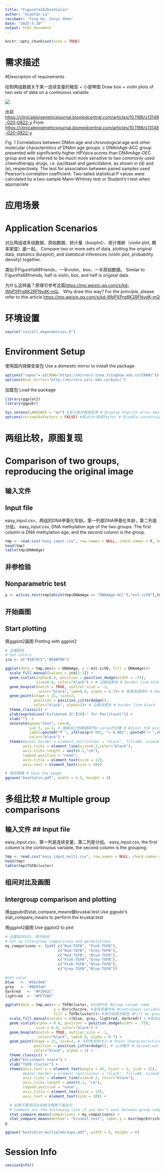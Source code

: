 ```yaml
---
title: "FigureYa162boxViolin"
author: "Xiaofan Lu"
reviewer: "Ying Ge, Junyi Shen"
date: "2025-5-20"
output: html_document
---
```


```r
knitr::opts_chunk$set(echo = TRUE)
```

# 需求描述
#Description of requirements

绘制两组数据关于某一连续变量的箱型 + 小提琴图
Draw box + violin plots of two sets of data on a continuous variable

![](example.png)

出自<https://clinicalepigeneticsjournal.biomedcentral.com/articles/10.1186/s13148-020-0822-y>
From <https://clinicalepigeneticsjournal.biomedcentral.com/articles/10.1186/s13148-020-0822-y>

Fig. 1 Correlations between DNAm age and chronological age and other molecular characteristics of DNAm age groups. c DNAmAge-ACC group presented with significantly higher HPVpca scores than DNAmAge-DEC group and was inferred to be much more sensitive to two commonly used chemotherapy drugs, i.e. paclitaxel and gemcitabine, as shown in (d) and (e), respectively. The test for association between paired samples used Pearson’s correlation coefficient. Two-tailed statistical P values were calculated by a two-sample Mann-Whitney test or Student’s t test when appropriate

# 应用场景
# Application Scenarios

对比两组或多组数据，原始数据、统计量（boxplot）、统计推断（violin plot, 概率密度）画一起。
Compare two or more sets of data, plotting the original data, statistics (boxplot), and statistical inferences (violin plot, probability density) together.

类似于FigureYa68friends，一半violin、box、一半原始数据。
Similar to FigureYa68friends, half is violin, box, and half is original data.

为什么这样画？原理可参考这篇<https://mp.weixin.qq.com/s/kd-WbPXPrg6K2RFNydK-mQ>。
Why draw this way? For the principle, please refer to this article <https://mp.weixin.qq.com/s/kd-WbPXPrg6K2RFNydK-mQ>

# 环境设置

```r
source("install_dependencies.R")
```

# Environment Setup

使用国内镜像安装包
Use a domestic mirror to install the package

```r
options("repos"= c(CRAN="https://mirrors.tuna.tsinghua.edu.cn/CRAN/"))
options(BioC_mirror="http://mirrors.ustc.edu.cn/bioc/")

```

加载包
Load the package

```r
library(ggplot2)
library(ggpubr)

Sys.setenv(LANGUAGE = "en") #显示英文报错信息 # Display English error messages
options(stringsAsFactors = FALSE) #禁止chr转成factor # Disable conversion of chr to factor
```

# 两组比较，原图复现
# Comparison of two groups, reproducing the original image

## 输入文件
## Input file

easy_input.csv，两组的DNA甲基化年龄。第一列是DNA甲基化年龄，第二列是分组。
easy_input.csv, DNA methylation age of the two groups. The first column is DNA methylation age, and the second column is the group.

```r
tmp <- read.csv("easy_input.csv", row.names = NULL, check.names = F, header = T, stringsAsFactors = F)
head(tmp)
table(tmp$DNAmAge)
```

## 非参检验
## Nonparametric test

```r
p <- wilcox.test(tmp[which(tmp$DNAmAge == "DNAmAge-ACC"),"est.ic50"],tmp[which(tmp$DNAmAge == "DNAmAge-DCC"),"est.ic50"])$p.value
```

## 开始画图
## Start plotting

用ggplot2画图
Plotting with ggplot2

```r
# 设置颜色
# Set colors
jco <- c("#2874C5","#EABF00")

ggplot(data = tmp,aes(x = DNAmAge, y = est.ic50, fill = DNAmAge))+
  scale_fill_manual(values = jco[2:1]) + 
  geom_violin(alpha=0.4, position = position_dodge(width = .75),
              size=0.8, color="black") + # 边框线黑色 # border line black
  geom_boxplot(notch = TRUE, outlier.size = -1, 
               color="black", lwd=0.8, alpha = 0.7)+ # 背景色透明化 # background color transparent
  geom_point(shape = 21, size=2, 
             position = position_jitterdodge(), 
             color="black", alpha=1)+ # 边框线黑色 # border line black
  theme_classic() +
  ylab(expression("Estimated IC"[50]~" for Paclitaxel")) +
  xlab("")  +
  annotate(geom="text", cex=6,
           x=1.5, y=-1, # 根据自己的数据调节p value的位置 # Adjust the position of the p value based on your own data
           label=paste0("P ", ifelse(p<0.001, "< 0.001", paste0("= ",round(p,3)))), # 添加P值 # Add the P value
           color="black") + 
  theme(#panel.border = element_rect(colour = "black", fill=NA, size=0.2), # 原图有框 # The original image has a frame
        axis.ticks = element_line(size=0.2,color="black"),
        axis.ticks.length = unit(0.2,"cm"),
        legend.position = "none",
        axis.title = element_text(size = 12),
        axis.text = element_text(size = 10))

# 保存图像 # Save the image
ggsave("boxViolin.pdf", width = 4.5, height = 4)
```

# 多组比较 # Multiple group comparisons

## 输入文件 ## Input file

easy_input.csv，第一列是连续变量，第二列是分组。
easy_input.csv, the first column is the continuous variable, the second column is the grouping.

```r
tmp <- read.csv("easy_input_multi.csv", row.names = NULL, check.names = F, header = T, stringsAsFactors = F)
head(tmp)
table(tmp$TGFBcluster)
```

## 组间对比及画图
## Intergroup comparison and plotting

用ggpubr的stat_compare_means做kruskal.test
Use ggpubr's stat_compare_means to perform the kruskal.test

用ggplot2画图
Use ggplot2 to plot

```r
# 设置组间对比，排列组合
# Set up intergroup comparisons and permutations
my_comparisons <- list( c("Red-TGFB", "Pink-TGFB"), 
                        c("Red-TGFB", "Grey-TGFB"), 
                        c("Red-TGFB", "Blue-TGFB"), 
                        c("Pink-TGFB","Grey-TGFB"),
                        c("Pink-TGFB","Blue-TGFB"),
                        c("Grey-TGFB","Blue-TGFB"))

#set color
blue   <- "#5bc0eb"
grey   <- "#8693ab"
darkred   <- "#F2042C"
lightred  <- "#FF7FBF"

ggplot(data = tmp,aes(x = TGFBcluster, #分组列名 #Group column name
                      y = Enrichscore, #连续变量列名 #Continuous variable column name
                      fill = TGFBcluster))+ #按分组填充颜色 #Fill by group
  scale_fill_manual(values = c(blue, grey, lightred, darkred)) + #用自定义颜色填充 #Fill with custom color
  geom_violin(alpha = 0.4, position = position_dodge(width = .75), 
              size = 0.8, color="black") +
  geom_boxplot(notch = TRUE, outlier.size = -1, 
               color="black", lwd=0.8, alpha = 0.7) +
  geom_point(shape = 21, size=2, # 点的性状和大小 # Point characteristics and size
             position = position_jitterdodge(), # 让点散开 # Spread out the points
             color="black", alpha = 1) +
  theme_classic() + 
  ylab("Enrichment score") +
  xlab("TGFB cluster") +
  theme(axis.text.x = element_text(angle = 45, hjust = 1, size = 12),
        #panel.border = element_rect(colour = "black", fill=NA, size=0.2),
        axis.ticks = element_line(size=0.2, color="black"),
        axis.ticks.length = unit(0.2, "cm"),
        legend.position = "none",
        axis.title = element_text(size = 15),
        axis.text = element_text(size = 10)) +

  # 如果不要组间比较就注释掉下面这行 
  # Comment out the following line if you don't want between-group comparisons. 
  stat_compare_means(comparisons = my_comparisons) + 
  stat_compare_means(method = "kruskal.test", label.y = min(tmp$Enrichscore))
p

ggsave("boxViolin_multipleGroups.pdf", width = 6, height = 6)
```

# Session Info

```r
sessionInfo()
```
